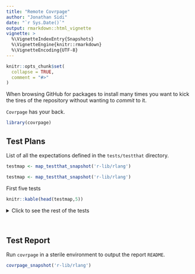 ```yaml
---
title: "Remote Covrpage"
author: "Jonathan Sidi"
date: "`r Sys.Date()`"
output: rmarkdown::html_vignette
vignette: >
  %\VignetteIndexEntry{Snapshots}
  %\VignetteEngine{knitr::rmarkdown}
  %\VignetteEncoding{UTF-8}
---
```


```r
knitr::opts_chunk$set(
  collapse = TRUE,
  comment = "#>"
)
```

When browsing GitHub for packages to install many times you want to kick the tires of the repository without wanting to _commit_ to it. 

`Covrpage` has your back. 

```r
library(covrpage)
```

## Test Plans

List of all the expectations defined in the `tests/testthat` directory.

```r
testmap <- map_testthat_snapshot('r-lib/rlang')
```

```r
testmap <- map_testthat_snapshot('r-lib/rlang')
```
 

First five tests 
 
```r
knitr::kable(head(testmap,5))
```

<details><summary>Click to see the rest of the tests</summary>

```r
knitr::kable(tail(testmap,-5))
```

</details>

<br>

## Test Report

Run `covrpage` in a sterile environment to output the report `README`.

```r
covrpage_snapshot('r-lib/rlang')
```
